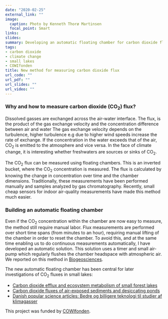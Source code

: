 ```yaml
---
date: "2020-02-25"
external_link: ""
image: 
  caption: Photo by Kenneth Thorø Martinsen
  focal_point: Smart
links:
slides: 
summary: Developing an automatic floating chamber for carbon dioxide flux measurements
tags:
- carbon dioxide
- climate change
- small lakes
- COWIfonden
title: New method for measuring carbon dioxide flux
url_code: ""
url_pdf: ""
url_slides: ""
url_video: ""
---
```


### Why and how to measure carbon dioxide (CO~2~) flux?

Dissolved gasses are exchanged across the air-water interface. The flux, is the product of the gas exchange velocity and the concentration difference between air and water The gas exchange velocity depends on the turbulence, higher turbulence e.g due to higher wind speeds increase the rate of exchange. If the concentration in the water exceeds that of the air, CO~2~ is emitted to the atmosphere and vice versa. In the face of climate change, it is interesting whether freshwaters are sources or sinks of CO~2~.  

The CO~2~ flux can be measured using floating chambers. This is an inverted bucket, where the CO~2~ concentration is measured. The flux is calculated by knowing the change in concentration over time and the chamber dimensions. Traditionally, these measurements have been performed manually and samples analyzed by gas chromatography. Recently, small cheap sensors for indoor air-quality measurements have made this method much easier. 

### Building an automatic floating chamber

Even if the CO~2~ concentration within the chamber are now easy to measure, the method still require manual labor. Flux measurements are performed over short time spans (from minutes to an hour), requiring manual lifting of the chamber in order to reset the chamber. To avoid this, and at the same time enabling us to do continuous measurements automatically, I have developed an automatic solution. This solution uses a timer and small air-pump which regularly flushes the chamber headspace with atmospheric air. We reported on this method in  [Biogeosciences](https://www.biogeosciences.net/15/5565/2018/).  

The new automatic floating chamber has been central for later investigations of CO~2~ fluxes in small lakes:  

* [Carbon dioxide efflux and ecosystem metabolism of small forest lakes](https://link.springer.com/article/10.1007/s00027-019-0682-8)  
* [Carbon dioxide fluxes of air-exposed sediments and desiccating ponds](https://link.springer.com/article/10.1007/s10533-019-00579-0)  
* [Danish popular science articles: Bedre og billigere teknologi til studier af klimagasser](http://www.vand-og-jord.dk/vj218.htm)  

This project was funded by [COWIfonden](https://www.cowifonden.com/donations/recent-projects/donations-2017).
